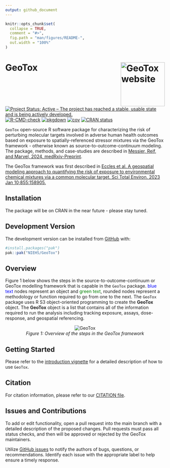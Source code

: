 ```yaml
---
output: github_document
---
```


<!-- README.md is generated from README.Rmd. Please edit that file -->

```r
knitr::opts_chunk$set(
  collapse = TRUE,
  comment = "#>",
  fig.path = "man/figures/README-",
  out.width = "100%"
)
```

# GeoTox <a href="https://github.com/NIEHS/GeoTox"><img src="man/figures/logo.svg" align="right" height="139" alt="GeoTox website" /></a>

<!-- badges: start -->

[![Project Status: Active – The project has reached a stable, usable state and is being actively developed.](https://www.repostatus.org/badges/latest/active.svg)](https://www.repostatus.org/#active)
[![R-CMD-check](https://github.com/NIEHS/GeoTox/actions/workflows/R-CMD-check.yaml/badge.svg)](https://github.com/NIEHS/GeoTox/actions/workflows/R-CMD-check.yaml)
[![pkgdown](https://github.com/NIEHS/GeoTox/actions/workflows/pkgdown.yaml/badge.svg)](https://github.com/NIEHS/GeoTox/actions/workflows/pkgdown.yaml)
[![cov](https://NIEHS.github.io/GeoTox/badges/coverage.svg)](https://github.com/NIEHS/GeoTox/actions)
[![CRAN status](https://www.r-pkg.org/badges/version/GeoTox)](https://CRAN.R-project.org/package=GeoTox)

<!-- badges: end -->

`GeoTox` open-source R software package for characterizing the risk of perturbing molecular targets involved in adverse human health outcomes based on exposure to spatially-referenced stressor mixtures via the GeoTox framework - otherwise known as source-to-outcome-continuum modeling. The package, methods, and case-studies are described in [Messier, Reif, and Marvel, 2024, medRxiv-Preprint](https://www.medrxiv.org/content/10.1101/2024.09.23.24314096).

The GeoTox framework was first described in
[Eccles et al. A geospatial modeling approach to quantifying the risk of exposure to environmental chemical mixtures via a common molecular target. Sci Total Environ. 2023 Jan 10;855:158905.](https://pubmed.ncbi.nlm.nih.gov/36152849/)

## Installation

The package will be on CRAN in the near future - please stay tuned.
<!--
```r
install.packages("GeoTox")
```
-->

## Development Version

The development version can be installed from [GitHub](https://github.com/NIEHS/GeoTox) with:

```r
#install.packages("pak")
pak::pak("NIEHS/GeoTox")
```

## Overview

Figure 1 below shows the steps in the source-to-outcome-continuum or GeoTox modelling framework that is capable in the `GeoTox` package. <span style="color: blue;">blue text</span> nodes represent an object and <span style="color: green;">green text</span>, rounded nodes represent a methodology or function required to go from one to the next. The `GeoTox` package uses R S3 object-oriented programming to create the **GeoTox** object. The **GeoTox** object is a list that contains all of the information required to run the analysis including tracking exposure, assays, dose-response, and geospatial referencing. 

<p align="center">
  <img src="man/figures/GeoTox.png" alt="GeoTox">
  <br>
  <em>Figure 1: Overview of the steps in the GeoTox framework</em>
</p>

## Getting Started

Please refer to the [introduction vignette](https://niehs.github.io/GeoTox/articles/introduction.html) for a detailed description of how to use `GeoTox`.

## Citation 

For citation information, please refer to our [CITATION file](inst/CITATION).

## Issues and Contributions

To add or edit functionality, open a pull request into the main branch with a detailed description of the proposed changes. Pull requests must pass all status checks, and then will be approved or rejected by the GeoTox maintainers.

Utilize [GitHub issues](https://github.com/NIEHS/GeoTox/issues) to notify the authors of bugs, questions, or recommendations. Identify each issue with the appropriate label to help ensure a timely response.

